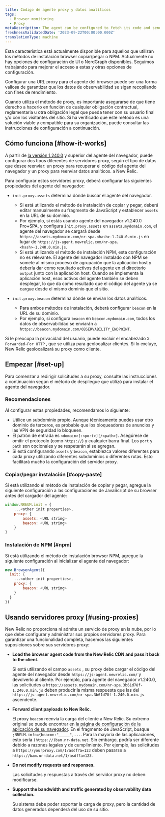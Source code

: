 ```yaml
---
title: Código de agente proxy y datos analíticos
tags:
  - Browser monitoring
  - Proxy
metaDescription: The agent can be configured to fetch its code and send analytics through a proxy server instead of New Relic's endpoints.
freshnessValidatedDate: '2023-09-22T00:00:00.000Z'
translationType: machine
---
```


<Callout variant="important">
  Esta característica está actualmente disponible para aquellos que utilizan los métodos de instalación browser copiar/pegar o NPM. Actualmente no hay opciones de configuración de UI o NerdGraph disponibles. Seguimos trabajando para mejorar el acceso a estas y otras opciones de configuración.
</Callout>

Configurar una URL proxy para el agente del browser puede ser una forma valiosa de garantizar que los datos de observabilidad se sigan recopilando con fines de rendimiento.

Cuando utiliza el método de proxy, es importante asegurarse de que tiene derecho a hacerlo en función de cualquier obligación contractual, reglamentaria u otra obligación legal que pueda tener con su usuario final y/o con los visitantes del sitio. Si ha verificado que este método es una solución viable y compatible para su organización, puede consultar las instrucciones de configuración a continuación.

## Cómo funciona [#how-it-works]

A partir de [la versión 1.240.0](/docs/release-notes/new-relic-browser-release-notes/browser-agent-release-notes) y superior del agente del navegador, puede configurar dos tipos diferentes de servidores proxy, según el tipo de datos que desee reenviar: un proxy para recuperar el código del agente del navegador y un proxy para reenviar datos analíticos. a New Relic.

Para configurar estos servidores proxy, deberá configurar las siguientes propiedades del agente del navegador:

* `init.proxy.assets` determina dónde buscar el agente del navegador.

  * Si está utilizando el método de instalación de copiar y pegar, deberá editar manualmente su fragmento de JavaScript y establecer `assets` en la URL de su dominio.
  * Por ejemplo, si estás usando agente del navegador v1.240.0 Pro+SPA, y configura `init.proxy.assets` en `assets.mydomain.com`, el agente del navegador se cargará desde `https://assets.mydomain.com/nr-spa.<hash>-1.240.0.min.js` en lugar de `https://js-agent.newrelic.com/nr-spa.<hash>-1.240.0.min.js`.
  * Si está utilizando el método de instalación NPM, esta configuración no es relevante. El agente del navegador instalado con NPM se somete al mismo proceso de agrupación que la aplicación host y debería dar como resultado activos del agente en el directorio `output` junto con la aplicación host. Cuando se implementa la aplicación host, esos activos del agente también se deben desplegar, lo que da como resultado que el código del agente ya se cargue desde el mismo dominio que el sitio.

* `init.proxy.beacon` determina dónde se envían los datos analíticos.

  * Para ambos métodos de instalación, deberá configurar `beacon` en la URL de su dominio.
  * Por ejemplo, si configura `beacon` en `beacon.mydomain.com`, todos los datos de observabilidad se enviarán a `https://beacon.mydomain.com/OBSERVABILITY_ENDPOINT`.

Si le preocupa la privacidad del usuario, puede excluir el encabezado `X-Forwarded-For HTTP` , que se utiliza para geolocalizar clientes. Si lo excluye, New Relic geolocalizará su proxy como cliente.

## Empezar [#set-up]

Para comenzar a redirigir solicitudes a su proxy, consulte las instrucciones a continuación según el método de despliegue que utilizó para instalar el agente del navegador.

### Recomendaciones

Al configurar estas propiedades, recomendamos lo siguiente:

* Utilice un subdominio propio. Aunque técnicamente puedes usar otro dominio de terceros, es probable que los bloqueadores de anuncios y las VPN de seguridad lo bloqueen.
* El patrón de entrada es `<domain>[:<port>][/<path>]`. Asegúrese de omitir el protocolo (como `https://`) y cualquier barra final. Los `port` y `path` son opcionales y se respetarán si se agregan.
* Si está configurando `assets` y `beacon`, establezca valores diferentes para cada proxy utilizando diferentes subdominios o diferentes rutas. Esto facilitará mucho la configuración del servidor proxy.

### Copiar/pegar instalación [#copy-paste]

Si está utilizando el método de instalación de copiar y pegar, agregue la siguiente configuración a las configuraciones de JavaScript de su browser antes del cargador del agente:

```js
window.NREUM.init = {
    ...<other init properties>,
    proxy: {
        assets: <URL string>
        beacon: <URL string>
    }
}
```

### Instalación de NPM [#npm]

Si está utilizando el método de instalación browser NPM, agregue la siguiente configuración al inicializar el agente del navegador:

```js
new BrowserAgent({ 
  init: {
    ...<other init properties>,
    proxy: {
        beacon: <URL string>
    }
  }
})
```

## Usando servidores proxy [#using-proxies]

New Relic no proporciona ni admite un servicio de proxy en la nube, por lo que debe configurar y administrar sus propios servidores proxy. Para garantizar una funcionalidad completa, hacemos las siguientes suposiciones sobre sus servidores proxy:

* <DNT>**Load the browser agent code from the New Relic CDN and pass it back to the client.**</DNT>

  Si está utilizando el campo `assets` , su proxy debe cargar el código del agente del navegador desde `https://js-agent.newrelic.com/` y devolverlo al cliente. Por ejemplo, para agente del navegador v1.240.0, las solicitudes a `https://assets.mydomain.com/nr-spa.3b61d78f-1.240.0.min.js` deben producir la misma respuesta que las del `https://js-agent.newrelic.com/nr-spa.3b61d78f-1.240.0.min.js` ascendente.

* <DNT>**Forward client payloads to New Relic.**</DNT>

  El proxy `beacon` reenvía la carga del cliente a New Relic. Su extremo original se puede encontrar en [la página de configuración de la aplicación de su navegador](/docs/browser/new-relic-browser/configuration/browser-app-settings-page/). En el fragmento de JavaScript, busque `;NREUM.info={beacon:"_____",...`. Para la mayoría de las aplicaciones, esto sería `(https://)bam.nr-data.net`. Sin embargo, podría ser diferente debido a razones legales y de cumplimiento. Por ejemplo, las solicitudes a `https://yourproxy.com/1/asdf?a=123` deben pasarse a `https://bam.nr-data.net/1/asdf?a=123`.

* <DNT>**Do not modify requests and responses.**</DNT>

  Las solicitudes y respuestas a través del servidor proxy no deben modificarse.

* <DNT>**Support the bandwidth and traffic generated by observability data collection.**</DNT>

  Su sistema debe poder soportar la carga de proxy, pero la cantidad de datos generados dependerá del uso de su sitio.